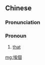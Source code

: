 {{also|埃个}}
==Chinese==
{{zh-forms|s=埃个}}

===Pronunciation===
{{zh-pron
|w=1e geq,1e eq
|cat=pron
}}

===Pronoun===
{{zh-pronoun}}

# {{lb|zh|Shanghainese|Wu}} [[that]]

[[mg:埃個]]